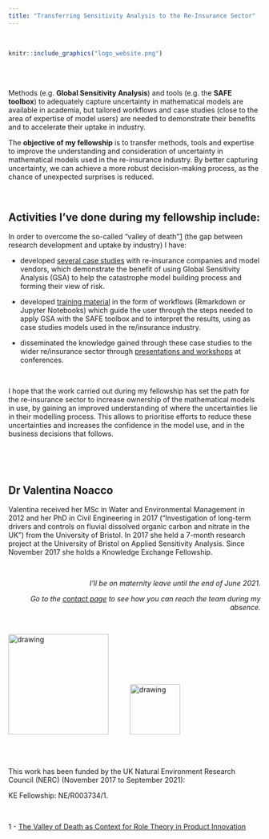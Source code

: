 ```yaml
---
title: "Transferring Sensitivity Analysis to the Re-Insurance Sector"
---
```


<br>

```r
knitr::include_graphics("logo_website.png")
```

<br> <br>


Methods (e.g. **Global Sensitivity Analysis**) and tools (e.g. the **SAFE toolbox**) to adequately capture uncertainty in mathematical models are available in academia, but tailored workflows and case studies (close to the area of expertise of model users) are needed to demonstrate their benefits and to accelerate their uptake in industry. 

The **objective of my fellowship** is to transfer methods, tools and expertise to improve the understanding and consideration of uncertainty in mathematical models used in the re-insurance industry. By better capturing uncertainty, we can achieve a more robust decision-making process, as the chance of unexpected surprises is reduced.

<br> 

## Activities I've done during my fellowship include:

In order to overcome the so-called “valley of death”[1](#ref1) (the gap between research development and uptake by industry) I have:

- developed [several case studies](https://safe-insurance.uk/Outputs.html#briefings) with re-insurance companies and model vendors, which demonstrate the benefit of using Global Sensitivity Analysis (GSA) to help the catastrophe model building process and forming their view of risk. 

- developed [training material](https://safe-insurance.uk/Outputs.html#training_material) in the form of workflows (Rmarkdown or Jupyter Notebooks) which guide the user through the steps needed to apply GSA with the SAFE toolbox and to interpret the results, using as case studies models used in the re/insurance industry.

- disseminated the knowledge gained through these case studies to the wider re/insurance sector through [presentations and workshops](https://safe-insurance.uk/Outputs.html#selected_presentations) at conferences.

<br>


I hope that the work carried out during my fellowship has set the path for the re-insurance sector to increase ownership of the mathematical models in use, by gaining an improved understanding of where the uncertainties lie in their modelling process. This allows to prioritise efforts to reduce these uncertainties and increases the confidence in the model use, and in the business decisions that follows.



<br>
 
<br> 
 
## Dr Valentina Noacco

Valentina received her MSc in Water and Environmental Management in 2012 and her PhD in Civil Engineering in 2017 (“Investigation of long-term drivers and controls on fluvial dissolved organic carbon and nitrate in the UK”) from the University of Bristol. In 2017 she held a 7-month research project at the University of Bristol on Applied Sensitivity Analysis. Since November 2017 she holds a Knowledge Exchange Fellowship.

<br>

<div style="text-align: right"> _I'll be on maternity leave until the end of June 2021._

_Go to the [contact page](https://safe-insurance.uk/Contact_me.html) to see how you can reach the team during my absence._ </div>

<br> 




<img src="UoB_logo.jpg" alt="drawing" style="width:200px;"/> \ \ \ \ \ \ \ \ \   <img src="nerc_logo.png" alt="drawing" style="width:100px;"/> 

<br>
<br>


This work has been funded by the UK Natural Environment Research Council (NERC) (November 2017 to September 2021):

KE Fellowship: NE/R003734/1.

<br>

<a id="ref1"></a>
1 - [The Valley of Death as Context for Role Theory in Product Innovation](https://doi.org/10.1111/j.1540-5885.2010.00724.x) 
